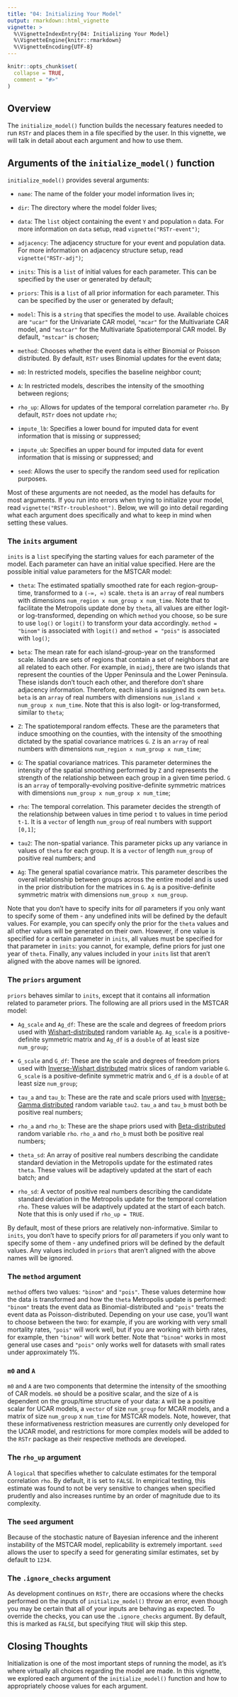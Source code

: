 ```yaml
---
title: "04: Initializing Your Model"
output: rmarkdown::html_vignette
vignette: >
  %\VignetteIndexEntry{04: Initializing Your Model}
  %\VignetteEngine{knitr::rmarkdown}
  %\VignetteEncoding{UTF-8}
---
```


```r
knitr::opts_chunk$set(
  collapse = TRUE,
  comment = "#>"
)
```

## Overview

The `initialize_model()` function builds the necessary features needed to run `RSTr` and places them in a file specified by the user. In this vignette, we will talk in detail about each argument and how to use them.

## Arguments of the `initialize_model()` function

`initialize_model()` provides several arguments:

-   `name`: The name of the folder your model information lives in;

-   `dir`: The directory where the model folder lives;

-   `data`: The `list` object containing the event `Y` and population `n` data. For more information on `data` setup, read `vignette("RSTr-event")`;

-   `adjacency`: The adjacency structure for your event and population data. For more information on adjacency structure setup, read `vignette("RSTr-adj")`;

-   `inits`: This is a `list` of initial values for each parameter. This can be specified by the user or generated by default;

-   `priors`: This is a `list` of all prior information for each parameter. This can be specified by the user or generated by default;

-   `model`: This is a `string` that specifies the model to use. Available choices are `"ucar"` for the Univariate CAR model, `"mcar"` for the Multivariate CAR model, and `"mstcar"` for the Multivariate Spatiotemporal CAR model. By default, `"mstcar"` is chosen;

-   `method`: Chooses whether the event data is either Binomial or Poisson distributed. By default, `RSTr` uses Binomial updates for the event data;

-   `m0`: In restricted models, specifies the baseline neighbor count;

-   `A`: In restricted models, describes the intensity of the smoothing between regions;

-   `rho_up`: Allows for updates of the temporal correlation parameter `rho`. By default, `RSTr` does not update `rho`;

-   `impute_lb`: Specifies a lower bound for imputed data for event information that is missing or suppressed;

-   `impute_ub`: Specifies an upper bound for imputed data for event information that is missing or suppressed; and

-   `seed`: Allows the user to specify the random seed used for replication purposes.

Most of these arguments are not needed, as the model has defaults for most arguments. If you run into errors when trying to initialize your model, read `vignette("RSTr-troubleshoot")`. Below, we will go into detail regarding what each argument does specifically and what to keep in mind when setting these values.

### The `inits` argument

`inits` is a `list` specifying the starting values for each parameter of the model. Each parameter can have an initial value specified. Here are the possible initial value parameters for the MSTCAR model:

-   `theta`: The estimated spatially smoothed rate for each region-group-time, transformed to a `(-∞, ∞)` scale. `theta` is an `array` of real numbers with dimensions `num_region x num_group x num_time`. Note that to facilitate the Metropolis update done by `theta`, all values are either logit- or log-transformed, depending on which `method` you choose, so be sure to use `log()` or `logit()` to transform your data accordingly. `method = "binom"` is associated with `logit()` and `method = "pois"` is associated with `log()`;

-   `beta`: The mean rate for each island-group-year on the transformed scale. Islands are sets of regions that contain a set of neighbors that are all related to each other. For example, in `miadj`, there are two islands that represent the counties of the Upper Peninsula and the Lower Peninsula. These islands don't touch each other, and therefore don't share adjacency information. Therefore, each island is assigned its own `beta`. `beta` is an `array` of real numbers with dimensions `num_island x num_group x num_time`. Note that this is also logit- or log-transformed, similar to `theta`;

-   `Z`: The spatiotemporal random effects. These are the parameters that induce smoothing on the counties, with the intensity of the smoothing dictated by the spatial covariance matrices `G`. `Z` is an `array` of real numbers with dimensions `num_region x num_group x num_time`;

-   `G`: The spatial covariance matrices. This parameter determines the intensity of the spatial smoothing performed by `Z` and represents the strength of the relationship between each group in a given time period. `G` is an `array` of temporally-evolving positive-definite symmetric matrices with dimensions `num_group x num_group x num_time`;

-   `rho`: The temporal correlation. This parameter decides the strength of the relationship between values in time period `t` to values in time period `t-1`. It is a `vector` of length `num_group` of real numbers with support `[0,1]`;

-   `tau2`: The non-spatial variance. This parameter picks up any variance in values of `theta` for each group. It is a `vector` of length `num_group` of positive real numbers; and

-   `Ag`: The general spatial covariance matrix. This parameter describes the overall relationship between groups across the entire model and is used in the prior distribution for the matrices in `G`. `Ag` is a positive-definite symmetric matrix with dimensions `num_group x num_group`.

Note that you don't have to specify inits for *all* parameters if you only want to specify some of them - any undefined inits will be defined by the default values. For example, you can specify only the prior for the `theta` values and all other values will be generated on their own. However, if one value is specified for a certain parameter in `inits`, all values must be specified for that parameter in `inits`: you cannot, for example, define priors for just one year of `theta`. Finally, any values included in your `inits` list that aren't aligned with the above names will be ignored.

### The `priors` argument

`priors` behaves similar to `inits`, except that it contains all information related to parameter priors. The following are all priors used in the MSTCAR model:

-   `Ag_scale` and `Ag_df`: These are the scale and degrees of freedom priors used with [Wishart-distributed](https://en.wikipedia.org/wiki/Wishart_distribution) random variable `Ag`. `Ag_scale` is a positive-definite symmetric matrix and `Ag_df` is a `double` of at least size `num_group`;

-   `G_scale` and `G_df`: These are the scale and degrees of freedom priors used with [Inverse-Wishart distributed](https://en.wikipedia.org/wiki/Inverse-Wishart_distribution) matrix slices of random variable `G`. `G_scale` is a positive-definite symmetric matrix and `G_df` is a `double` of at least size `num_group`;

-   `tau_a` and `tau_b`: These are the rate and scale priors used with [Inverse-Gamma distributed](https://en.wikipedia.org/wiki/Inverse-gamma_distribution) random variable `tau2`. `tau_a` and `tau_b` must both be positive real numbers;

-   `rho_a` and `rho_b`: These are the shape priors used with [Beta-distributed](https://en.wikipedia.org/wiki/Beta_distribution) random variable `rho`. `rho_a` and `rho_b` must both be positive real numbers;

-   `theta_sd`: An array of positive real numbers describing the candidate standard deviation in the Metropolis update for the estimated rates `theta`. These values will be adaptively updated at the start of each batch; and

-   `rho_sd`: A vector of positive real numbers describing the candidate standard deviation in the Metropolis update for the temporal correlation `rho`. These values will be adaptively updated at the start of each batch. Note that this is only used if `rho_up = TRUE`.

By default, most of these priors are relatively non-informative. Similar to `inits`, you don't have to specify priors for *all* parameters if you only want to specify some of them - any undefined priors will be defined by the default values. Any values included in `priors` that aren't aligned with the above names will be ignored.

### The `method` argument

`method` offers two values: `"binom"` and `"pois"`. These values determine how the data is transformed and how the `theta` Metropolis update is performed: `"binom"` treats the event data as Binomial-distributed and `"pois"` treats the event data as Poisson-distributed. Depending on your use case, you'll want to choose between the two: for example, if you are working with very small mortality rates, `"pois"` will work well, but if you are working with birth rates, for example, then `"binom"` will work better. Note that `"binom"` works in most general use cases and `"pois"` only works well for datasets with small rates under approximately 1%.

### `m0` and `A`

`m0` and `A` are two components that determine the intensity of the smoothing of CAR models. `m0` should be a positive scalar, and the size of `A` is dependent on the group/time structure of your data: `A` will be a positive scalar for UCAR models, a `vector` of size `num_group` for MCAR models, and a matrix of size `num_group` x `num_time` for MSTCAR models. Note, however, that these informativeness restriction measures are currently only developed for the UCAR model, and restrictions for more complex models will be added to the `RSTr` package as their respective methods are developed.

### The `rho_up` argument

A `logical` that specifies whether to calculate estimates for the temporal correlation `rho`. By default, it is set to `FALSE`. In empirical testing, this estimate was found to not be very sensitive to changes when specified prudently and also increases runtime by an order of magnitude due to its complexity.

### The `seed` argument

Because of the stochastic nature of Bayesian inference and the inherent instability of the MSTCAR model, replicability is extremely important. `seed` allows the user to specify a seed for generating similar estimates, set by default to `1234`.

### The `.ignore_checks` argument

As development continues on `RSTr`, there are occasions where the checks performed on the inputs of `initialize_model()` throw an error, even though you may be certain that all of your inputs are behaving as expected. To override the checks, you can use the `.ignore_checks` argument. By default, this is marked as `FALSE`, but specifying `TRUE` will skip this step.

## Closing Thoughts

Initialization is one of the most important steps of running the model, as it's where virtually all choices regarding the model are made. In this vignette, we explored each argument of the `initialize_model()` function and how to appropriately choose values for each argument.
